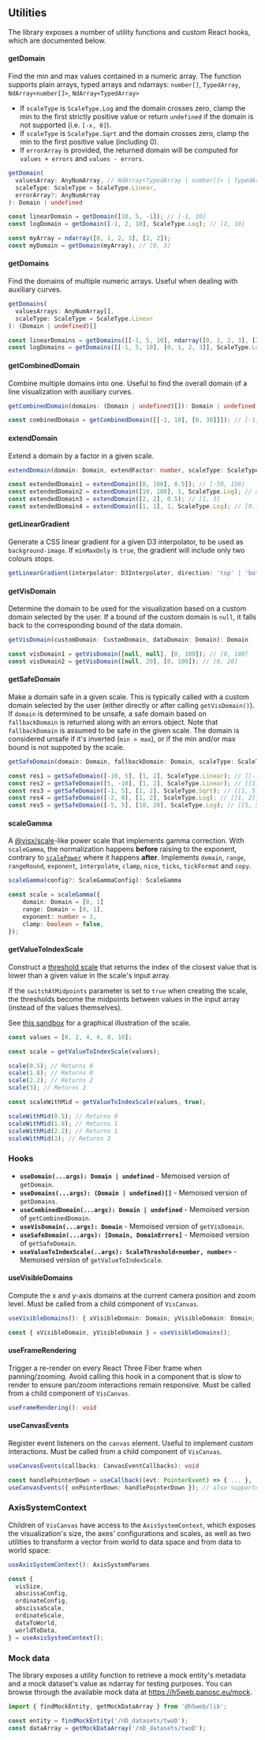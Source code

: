 
<Meta title="Utilities" />

## Utilities

The library exposes a number of utility functions and custom React hooks, which are documented below.

#### getDomain

Find the min and max values contained in a numeric array. The function supports plain arrays, typed arrays and ndarrays: `number[]`, `TypedArray`, `NdArray<number[]>`, `NdArray<TypedArray>`

- If `scaleType` is `ScaleType.Log` and the domain crosses zero, clamp the min to the first strictly positive value or return `undefined` if the domain is not supported (i.e. `[-x, 0]`).
- If `scaleType` is `ScaleType.Sqrt` and the domain crosses zero, clamp the min to the first positive value (including 0).
- If `errorArray` is provided, the returned domain will be computed for `values + errors` and `values - errors`.

```ts
getDomain(
  valuesArray: AnyNumArray, // NdArray<TypedArray | number[]> | TypedArray | number[]
  scaleType: ScaleType = ScaleType.Linear,
  errorArray?: AnyNumArray
): Domain | undefined

const linearDomain = getDomain([10, 5, -1]); // [-1, 10]
const logDomain = getDomain([-1, 2, 10], ScaleType.Log); // [2, 10]

const myArray = ndarray([0, 1, 2, 3], [2, 2]);
const myDomain = getDomain(myArray); // [0, 3]
```

#### getDomains

Find the domains of multiple numeric arrays. Useful when dealing with auxiliary curves.

```ts
getDomains(
  valuesArrays: AnyNumArray[],
  scaleType: ScaleType = ScaleType.Linear
): (Domain | undefined)[]

const linearDomains = getDomains([[-1, 5, 10], ndarray([0, 1, 2, 3], [2, 2])]); // [[-1, 10], [0, 3]]
const logDomains = getDomains([[-1, 5, 10], [0, 1, 2, 3]], ScaleType.Log); // [[5, 10], [1, 3]]
```

#### getCombinedDomain

Combine multiple domains into one. Useful to find the overall domain of a line visualization with auxiliary curves.

```ts
getCombinedDomain(domains: (Domain | undefined)[]): Domain | undefined

const combinedDomain = getCombinedDomain([[-1, 10], [0, 30]]]); // [-1, 30]
```

#### extendDomain

Extend a domain by a factor in a given scale.

```ts
extendDomain(domain: Domain, extendFactor: number, scaleType: ScaleType = ScaleType.Linear): Domain

const extendedDomain1 = extendDomain([0, 100], 0.5]); // [-50, 150]
const extendedDomain2 = extendDomain([10, 100], 1, ScaleType.Log); // approx. [1, 1000]
const extendedDomain3 = extendDomain([2, 2], 0.5); // [1, 3]
const extendedDomain4 = extendDomain([1, 1], 1, ScaleType.Log); // [0.1, 10]
```

#### getLinearGradient

Generate a CSS linear gradient for a given D3 interpolator, to be used as `background-image`. If `minMaxOnly` is `true`, the gradient will include only two colours stops.

```ts
getLinearGradient(interpolator: D3Interpolator, direction: 'top' | 'bottom' | 'right' | 'left', minMaxOnly = false): string
```

#### getVisDomain

Determine the domain to be used for the visualization based on a custom domain selected by the user. If a bound of the custom domain is `null`, it falls back to the corresponding bound of the data domain.

```ts
getVisDomain(customDomain: CustomDomain, dataDomain: Domain): Domain

const visDomain1 = getVisDomain([null, null], [0, 100]); // [0, 100]
const visDomain2 = getVisDomain([null, 20], [0, 100]); // [0, 20]
```

#### getSafeDomain

Make a domain safe in a given scale. This is typically called with a custom domain selected by the user (either directly or after calling `getVisDomain()`).
If `domain` is determined to be unsafe, a safe domain based on `fallbackDomain` is returned along with an errors object. Note that `fallbackDomain` is assumed to be safe in the given scale.
The domain is considered unsafe if it's inverted (`min > max`), or if the min and/or max bound is not suppoted by the scale.

```ts
getSafeDomain(domain: Domain, fallbackDomain: Domain, scaleType: ScaleType): [Domain, DomainErrors]

const res1 = getSafeDomain([-10, 5], [1, 2], ScaleType.Linear); // [[-10, 5], {}]
const res2 = getSafeDomain([5, -10], [1, 2], ScaleType.Linear); // [[1, 2], { minGreater: true }]
const res3 = getSafeDomain([-1, 5], [1, 2], ScaleType.Sqrt); // [[1, 5], { minError: DomainError.InvalidMinWithScale }]
const res4 = getSafeDomain([-2, 0], [1, 2], ScaleType.Log); // [[1, 2], { minError: DomainError.InvalidMinWithScale, maxError: DomainError.InvalidMaxWithScale }]
const res5 = getSafeDomain([-5, 5], [10, 20], ScaleType.Log); // [[5, 5], { minError: DomainError.CustomMaxFallback }]
```

#### scaleGamma

A [@visx/scale](https://airbnb.io/visx/docs/scale)-like power scale that implements gamma correction. With `scaleGamma`, the normalization happens **before** raising to the exponent, contrary to [`scalePower`](https://github.com/d3/d3-scale/blob/main/README.md#scalePow) where it happens **after**.
Implements `domain`, `range`, `rangeRound`, `exponent`, `interpolate`, `clamp`, `nice`, `ticks`, `tickFormat` and `copy`.

```ts
scaleGamma(config?: ScaleGammaConfig): ScaleGamma

const scale = scaleGamma({
    domain: Domain = [0, 1]
    range: Domain = [0, 1],
    exponent: number = 1,
    clamp: boolean = false,
});
```

#### getValueToIndexScale

Construct a [threshold scale](https://github.com/d3/d3-scale/blob/main/README.md#scaleThreshold) that returns the index of the closest value that is lower than a given value in the scale's input array.

If the `switchAtMidpoints` parameter is set to `true` when creating the scale, the thresholds become the midpoints between values in the input array (instead of the values themselves).

See [this sandbox](https://codesandbox.io/s/get-value-to-index-scale-2wm3hz) for a graphical illustration of the scale.

```ts
const values = [0, 2, 4, 6, 8, 10];

const scale = getValueToIndexScale(values);

scale(0.5); // Returns 0
scale(1.8); // Returns 0
scale(2.2); // Returns 2
scale(3); // Returns 2

const scaleWithMid = getValueToIndexScale(values, true);

scaleWithMid(0.5); // Returns 0
scaleWithMid(1.8); // Returns 1
scaleWithMid(2.2); // Returns 1
scaleWithMid(3); // Returns 3
```

### Hooks

- **`useDomain(...args): Domain | undefined`** - Memoised version of `getDomain`.
- **`useDomains(...args): (Domain | undefined)[]`** - Memoised version of `getDomains`.
- **`useCombinedDomain(...args): Domain | undefined`** - Memoised version of `getCombinedDomain`.
- **`useVisDomain(...args): Domain`** - Memoised version of `getVisDomain`.
- **`useSafeDomain(...args): [Domain, DomainErrors]`** - Memoised version of `getSafeDomain`.
- **`useValueToIndexScale(..args): ScaleThreshold<number, number>`** - Memoised version of `getValueToIndexScale`.

#### useVisibleDomains

Compute the x and y-axis domains at the current camera position and zoom level. Must be called from a child component of `VisCanvas`.

```ts
useVisibleDomains(): { xVisibleDomain: Domain; yVisibleDomain: Domain; }

const { xVisibleDomain, yVisibleDomain } = useVisibleDomains();
```

#### useFrameRendering

Trigger a re-render on every React Three Fiber frame when panning/zooming. Avoid calling this hook in a component that is slow to render to ensure pan/zoom interactions remain responsive. Must be called from a child component of `VisCanvas`.

```ts
useFrameRendering(): void
```

#### useCanvasEvents

Register event listeners on the `canvas` element. Useful to implement custom interactions. Must be called from a child component of `VisCanvas`.

```ts
useCanvasEvents(callbacks: CanvasEventCallbacks): void

const handlePointerDown = useCallback((evt: PointerEvent) => { ... }, []);
useCanvasEvents({ onPointerDown: handlePointerDown }); // also supported: `onPointerMove`, `onPointerUp` and `onWheel`
```

### AxisSystemContext

Children of `VisCanvas` have access to the `AxisSystemContext`, which exposes the visualization's size, the axes' configurations and scales, as well as two utilities to transform a vector from world to data space and from data to world space:

```ts
useAxisSystemContext(): AxisSystemParams

const {
  visSize,
  abscissaConfig,
  ordinateConfig,
  abscissaScale,
  ordinateScale,
  dataToWorld,
  worldToData,
} = useAxisSystemContext();
```

### Mock data

The library exposes a utility function to retrieve a mock entity's metadata and a mock dataset's value as ndarray for testing purposes.
You can browse through the available mock data at https://h5web.panosc.eu/mock.

```ts
import { findMockEntity, getMockDataArray } from '@h5web/lib';

const entity = findMockEntity('/nD_datasets/twoD');
const dataArray = getMockDataArray('/nD_datasets/twoD');
```
